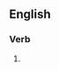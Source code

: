 ==English==

===Verb===
{{head|en|verb form}}

# {{present participle of|disintermediate|lang=en|nocat=1}}